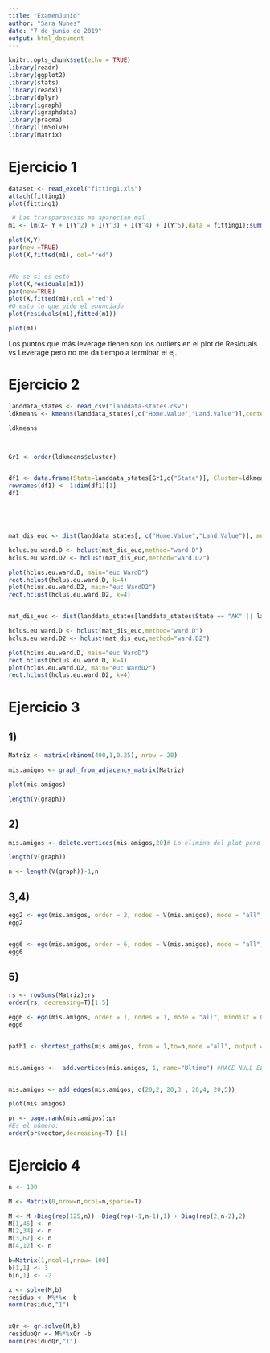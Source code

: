 ---
title: "ExamenJunio"
author: "Sara Nunes"
date: "7 de junio de 2019"
output: html_document
---

```{r setup, include=FALSE}
knitr::opts_chunk$set(echo = TRUE)
library(readr)
library(ggplot2)
library(stats)
library(readxl)
library(dplyr)
library(igraph)
library(igraphdata)
library(pracma)
library(limSolve)
library(Matrix)
```

# Ejercicio 1

```{r , eval=FALSE}

dataset <- read_excel("fitting1.xls")
attach(fitting1)
plot(fitting1)

 # Las transparencias me aparecían mal
m1 <- lm(X~ Y + I(Y^2) + I(Y^3) + I(Y^4) + I(Y^5),data = fitting1);summary(m1)

plot(X,Y)
par(new =TRUE)
plot(X,fitted(m1), col="red")


#No se si es esto
plot(X,residuals(m1))
par(new=TRUE)
plot(X,fitted(m1),col ="red")
#O esto lo que pide el enunciado
plot(residuals(m1),fitted(m1))

plot(m1)


```
Los puntos que más leverage tienen son los outliers en el plot de Residuals vs Leverage pero no me da tiempo a terminar el ej.

# Ejercicio 2
```{r}

landdata_states <- read_csv("landdata-states.csv")
ldkmeans <- kmeans(landdata_states[,c("Home.Value","Land.Value")],center=4)

ldkmeans



Gr1 <- order(ldkmeans$cluster)


df1 <- data.frame(State=landdata_states[Gr1,c("State")], Cluster=ldkmeans$cluster[Gr1])
rownames(df1) <- 1:dim(df1)[1]
df1





mat_dis_euc <- dist(landdata_states[, c("Home.Value","Land.Value")], method = "euclidean" )

hclus.eu.ward.D <- hclust(mat_dis_euc,method="ward.D")
hclus.eu.ward.D2 <- hclust(mat_dis_euc,method="ward.D2")

plot(hclus.eu.ward.D, main="euc WardD")
rect.hclust(hclus.eu.ward.D, k=4)
plot(hclus.eu.ward.D2, main="euc WardD2")
rect.hclust(hclus.eu.ward.D2, k=4)


mat_dis_euc <- dist(landdata_states[landdata_states$State == "AK" || landdata_states$State == "DC", c("Home.Value","Land.Value")], method = "euclidean" )

hclus.eu.ward.D <- hclust(mat_dis_euc,method="ward.D")
hclus.eu.ward.D2 <- hclust(mat_dis_euc,method="ward.D2")

plot(hclus.eu.ward.D, main="euc WardD")
rect.hclust(hclus.eu.ward.D, k=4)
plot(hclus.eu.ward.D2, main="euc WardD2")
rect.hclust(hclus.eu.ward.D2, k=4)

```


# Ejercicio 3
## 1)
```{r}
Matriz <- matrix(rbinom(400,1,0.25), nrow = 20)

mis.amigos <- graph_from_adjacency_matrix(Matriz)

plot(mis.amigos)

length(V(graph))
```
## 2)

```{r}
mis.amigos <- delete.vertices(mis.amigos,20)# Lo elimina del plot pero no de V(graph)siguen saliendo 20

length(V(graph))

n <- length(V(graph))-1;n
```

## 3,4)
```{r}
egg2 <- ego(mis.amigos, order = 2, nodes = V(mis.amigos), mode = "all", mindist = 0)
egg2


egg6 <- ego(mis.amigos, order = 6, nodes = V(mis.amigos), mode = "all", mindist = 0)
egg6
```
## 5)
```{r}

rs <- rowSums(Matriz);rs
order(rs, decreasing=T)[1:5]

egg6 <- ego(mis.amigos, order = 1, nodes = 1, mode = "all", mindist = 0)
egg6


path1 <- shortest_paths(mis.amigos, from = 1,to=n,mode ="all", output = "both");path1


mis.amigos <-  add.vertices(mis.amigos, 1, name="Ultimo") #HACE NULL EL RESTO DE VERTICES


mis.amigos <- add_edges(mis.amigos, c(20,2, 20,3 , 20,4, 20,5))

plot(mis.amigos)

pr <- page.rank(mis.amigos);pr
#Es el número:
order(pr$vector,decreasing=T) [1]

```
# Ejercicio 4

```{r}
n <- 100

M <- Matrix(0,nrow=n,ncol=n,sparse=T)

M <- M +Diag(rep(125,n)) +Diag(rep(-1,n-1),1) + Diag(rep(2,n-2),2)
M[1,45] <- n
M[2,34] <- n
M[3,67] <- n
M[4,12] <- n

b=Matrix(1,ncol=1,nrow= 100)
b[1,1] <- 3
b[n,1] <- -2

x <- solve(M,b)
residuo <- M%*%x -b
norm(residuo,"1")


xQr <- qr.solve(M,b)
residuoQr <- M%*%xQr -b
norm(residuoQr,"1")


```





















